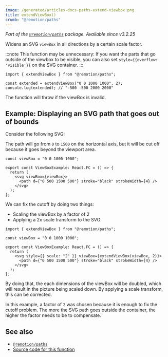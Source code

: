 ```yaml
---
image: /generated/articles-docs-paths-extend-viewbox.png
title: extendViewBox()
crumb: "@remotion/paths"
---
```


_Part of the [`@remotion/paths`](/docs/paths) package. Available since v3.2.25_

Widens an SVG `viewBox` in all directions by a certain scale factor.

:::note
This function may be unnecessary: If you want the parts that go outside of the viewbox to be visible, you can also set `style={{overflow: 'visible'}}` on the SVG container.
:::

```tsx twoslash
import { extendViewBox } from "@remotion/paths";

const extended = extendViewBox("0 0 1000 1000", 2);
console.log(extended); // "-500 -500 2000 2000"
```

The function will throw if the viewBox is invalid.

## Example: Displaying an SVG path that goes out of bounds

Consider the following SVG:

The path will go from `0` to `1500` on the horizontal axis, but it will be cut off because it goes beyond the viewport area.

```tsx twoslash
const viewBox = "0 0 1000 1000";

export const ViewBoxExample: React.FC = () => {
  return (
    <svg viewBox={viewBox}>
      <path d={"0 500 1500 500"} stroke="black" strokeWidth={4} />
    </svg>
  );
};
```

We can fix the cutoff by doing two things:

- Scaling the viewBox by a factor of 2
- Applying a 2x scale transform to the SVG.

```tsx twoslash
import { extendViewBox } from "@remotion/paths";

const viewBox = "0 0 1000 1000";

export const ViewBoxExample: React.FC = () => {
  return (
    <svg style={{ scale: "2" }} viewBox={extendViewBox(viewBox, 2)}>
      <path d={"0 500 1500 500"} stroke="black" strokeWidth={4} />
    </svg>
  );
};
```

By doing that, the each dimensions of the viewBox will be doubled, which will result in the picture being scaled down. By applying a scale transform, this can be corrected.

In this example, a factor of `2` was chosen because it is enough to fix the cutoff problem. The more the SVG path goes outside the container, the higher the factor needs to be to compensate.

## See also

- [`@remotion/paths`](/docs/paths)
- [Source code for this function](https://github.com/remotion-dev/remotion/blob/main/packages/paths/src/extend-viewbox.ts)
